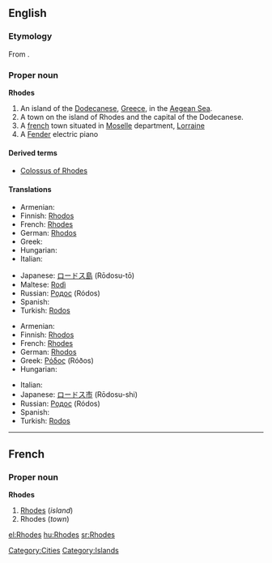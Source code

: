 ==English==
{{wikipedia}}

===Etymology===
From {{etyl|grc}} {{term|Ῥόδος||sc=Polytonic|tr=Rhodos|lang=grc}}.

===Proper noun===
'''Rhodes'''

# An island of the [[Dodecanese]], [[Greece]], in the [[Aegean Sea]].
# A town on the island of Rhodes and the capital of the Dodecanese.
# A [[france|french]] town situated in [[w:Moselle|Moselle]] department, [[w:Lorraine|Lorraine]]
# A [[Fender]] electric piano

====Derived terms====
*[[Colossus of Rhodes]]

====Translations====
{{trans-top|island}}
* Armenian: {{t|hy|Հռոդոս|tr=Hṙodos}}
* Finnish: [[Rhodos]]
* French: [[Rhodes#French|Rhodes]]<!--confirmed correct by Paul G on 2006-03-11; source: Petit Larousse, 1989-->
* German: [[Rhodos]]
* Greek: {{t+|el|Ρόδος|f|tr=Róðos|sc=Grek}}
* Hungarian: {{t-|hu|Rhodosz}}
* Italian: {{t-|it|Rodi|f}}
{{trans-mid}}
* Japanese: [[ロードス島]] (Rōdosu-tō)
* Maltese: [[Rodì]]
* Russian: [[Родос]] (Ródos) {{m}}
* Spanish: {{t-|es|Rodas|m}}
* Turkish: [[Rodos]]
{{trans-bottom}}

{{trans-top|capital of the Dodecanese}}
* Armenian: {{t|hy|Հռոդոս|tr=Hṙodos}}
* Finnish: [[Rhodos]]
* French: [[Rhodes#French|Rhodes]]<!--confirmed correct by Paul G on 2006-03-11; source: Petit Larousse, 1989-->
* German: [[Rhodos]]
* Greek: [[Ρόδος]] (Róðos) {{f}}
* Hungarian: {{t-|hu|Rhodosz}}
{{trans-mid}}
* Italian: {{t-|it|Rodi|f}}
* Japanese: [[ロードス市]] (Rōdosu-shi)
* Russian: [[Родос]] (Ródos) {{m}}
* Spanish: {{t-|es|Rodas|m}}
* Turkish: [[Rodos]]
{{trans-bottom}}

----

==French==

===Proper noun===
'''Rhodes'''

# [[Rhodes#English|Rhodes]] (''island'')
# Rhodes (''town'')

[[Category:Cities]]
[[Category:Islands]]

[[el:Rhodes]]
[[hu:Rhodes]]
[[sr:Rhodes]]